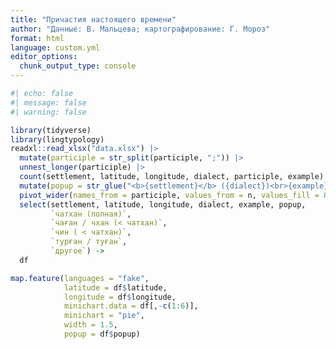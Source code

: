 ```yaml
---
title: "Причастия настоящего времени"
author: "Данные: В. Мальцева; картографирование: Г. Мороз"
format: html
language: custom.yml
editor_options: 
  chunk_output_type: console
---
```


```r
#| echo: false
#| message: false
#| warning: false

library(tidyverse)
library(lingtypology)
readxl::read_xlsx("data.xlsx") |> 
  mutate(participle = str_split(participle, ";")) |> 
  unnest_longer(participle) |> 
  count(settlement, latitude, longitude, dialect, participle, example) |> 
  mutate(popup = str_glue("<b>{settlement}</b> ({dialect})<br>{example}")) |> 
  pivot_wider(names_from = participle, values_from = n, values_fill = 0) |> 
  select(settlement, latitude, longitude, dialect, example, popup, 
         `чатхан (полная)`, 
         `чаған / чхан (< чатхан)`,
         `чин ( < чатхан)`,
         `турған / туған`,
         `другое`) ->
  df

map.feature(languages = "fake",
            latitude = df$latitude,
            longitude = df$longitude, 
            minichart.data = df[,-c(1:6)], 
            minichart = "pie", 
            width = 1.5,
            popup = df$popup)
```

